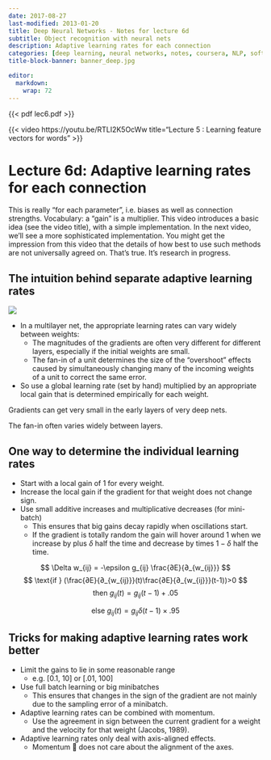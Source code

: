 ```yaml
---
date: 2017-08-27
last-modified: 2013-01-20
title: Deep Neural Networks - Notes for lecture 6d
subtitle: Object recognition with neural nets
description: Adaptive learning rates for each connection 
categories: [deep learning, neural networks, notes, coursera, NLP, softmax] 
title-block-banner: banner_deep.jpg

editor: 
  markdown: 
    wrap: 72
---
```


::: column-margin
{{< pdf lec6.pdf >}}
:::

::: column-margin
{{< video https://youtu.be/RTLI2K5OcWw  title="Lecture 5 : Learning feature vectors for words" >}}
:::

# Lecture 6d: Adaptive learning rates for each connection 

This is really "for each parameter", i.e. biases as well as connection strengths. 
Vocabulary: a "gain" is a multiplier. 
This video introduces a basic idea (see the video title), with a simple implementation. 
In the next video, we'll see a more sophisticated implementation. 
You might get the impression from this video that the details of how best to use such methods are not universally agreed on. That's true. It's research in progress. 


## The intuition behind separate adaptive learning rates  

![](adaptive_learning_rates.png)

- In a multilayer net, the appropriate learning rates can vary widely between weights: 
  - The magnitudes of the gradients are often very different for different layers, especially if the initial weights are small. 
  - The fan-in of a unit determines the size of the “overshoot” effects caused by simultaneously changing many of the incoming weights of a unit to correct the same error. 
- So use a global learning rate (set by hand) multiplied by an appropriate local gain that is determined empirically for each weight.  

Gradients can get very small in the early layers of very  deep nets. 

The fan-in often varies widely between layers. 

## One way to determine the individual learning rates 

- Start with a local gain of 1 for every weight.  
- Increase the local gain if the gradient for that weight does not change sign. 
- Use small additive increases and multiplicative decreases (for mini-batch) 
  - This ensures that big gains decay rapidly when oscillations start. 
  - If the gradient is totally random the gain will hover around 1 when we increase by plus $\delta$ half the time and decrease by times $1-\delta$ half the time. 
  
$$
\Delta w_{ij} = -\epsilon  g_{ij} \frac{∂E}{∂_{w_{ij}}}
$$
$$
\text{if } (\frac{∂E}{∂_{w_{ij}}}(t)\frac{∂E}{∂_{w_{ij}}}(t-1))>0
$$
$$
\text{then } g_{ij}(t) = g_{ij}(t − 1) + .05
$$

$$
\text{else } g_{ij}(t) = g_{ij} δ (t − 1 ) \times .95
$$


## Tricks for making adaptive learning rates work better 

- Limit the gains to lie in some reasonable range 
  - e.g. [0.1, 10] or [.01, 100] 
- Use full batch learning or big minibatches 
  - This ensures that changes in the sign of the gradient are not mainly due to the sampling error of a minibatch. 
- Adaptive learning rates can be combined with momentum. 
  - Use the agreement in sign between the current gradient for a weight and the velocity for that weight (Jacobs, 1989).  
- Adaptive learning rates only deal with axis-aligned effects. 
  - Momentum 🚀  does not care about the alignment of the axes. 



